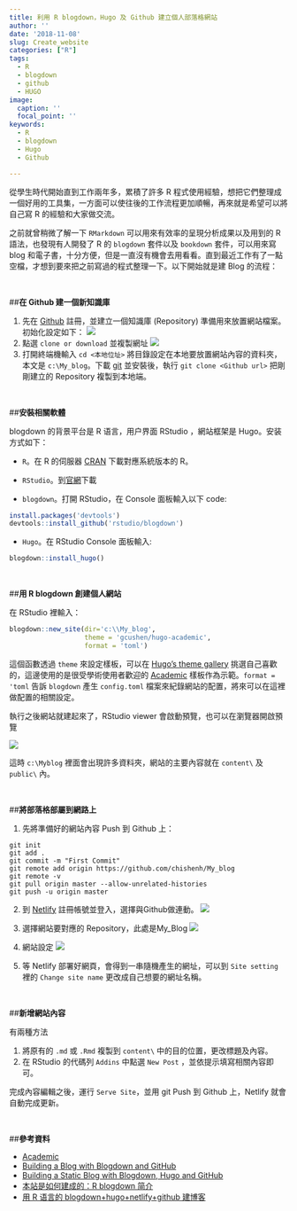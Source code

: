 ```yaml
---
title: 利用 R blogdown，Hugo 及 Github 建立個人部落格網站
author: ''
date: '2018-11-08'
slug: Create_website
categories: ["R"]
tags:
  - R
  - blogdown
  - github
  - HUGO
image:
  caption: ''
  focal_point: ''
keywords:
  - R
  - blogdown
  - Hugo
  - Github

---
```

從學生時代開始直到工作兩年多，累積了許多 R 程式使用經驗，想把它們整理成一個好用的工具集，一方面可以使往後的工作流程更加順暢，再來就是希望可以將自己寫 R 的經驗和大家做交流。

之前就曾稍微了解一下 `RMarkdown` 可以用來有效率的呈現分析成果以及用到的 R 語法，也發現有人開發了 R 的 `blogdown` 套件以及 `bookdown` 套件，可以用來寫 blog 和電子書，十分方便，但是一直沒有機會去用看看。直到最近工作有了一點空檔，才想到要來把之前寫過的程式整理一下。以下開始就是建 Blog 的流程：

<br />

##**在 Github 建一個新知識庫**

1. 先在 [Github](https://github.com/){target="_blank"} 註冊，並建立一個知識庫 (Repository) 準備用來放置網站檔案。初始化設定如下：
<img class = "jf-image-shadow" src="1.png">
2. 點選 `clone or download` 並複製網址
<img class = "jf-image-shadow" src="2.png">
3. 打開終端機輸入 `cd <本地位址>` 將目錄設定在本地要放置網站內容的資料夾，本文是 `c:\My_blog`。下載 [git](https://git-scm.com/){target="_blank"} 並安裝後，執行 `git clone <Github url>` 把剛剛建立的 Repository 複製到本地端。

<br />

##**安裝相關軟體**

blogdown 的背景平台是 R 语言，用户界面 RStudio ，網站框架是 Hugo。安装方式如下：

+ `R`。在 R 的伺服器 [CRAN](https://cran.r-project.org/){target="_blank"} 下載對應系統版本的 R。

+ `RStudio`。到[官網](https://www.rstudio.com/){target="_blank"}下載

+ `blogdown`。打開 RStudio，在 Console 面板輸入以下 code:
```r
install.packages('devtools')
devtools::install_github('rstudio/blogdown')
```
+ `Hugo`。在 RStudio Console 面板輸入:
```r
blogdown::install_hugo()
```

<br />

##**用 R blogdown 創建個人網站**

在 RStudio 裡輸入：
```r
blogdown::new_site(dir='c:\\My_blog',
                   theme = 'gcushen/hugo-academic',
                   format = 'toml')
```
這個函數透過 `theme` 來設定樣板，可以在 [Hugo’s theme gallery](https://themes.gohugo.io/){target="_blank"} 挑選自己喜歡的，這邊使用的是很受學術使用者歡迎的 [Academic](https://themes.gohugo.io/academic/){target="_blank"} 樣板作為示範。`format = 'toml` 告訴 `blogdown` 產生 `config.toml` 檔案來紀錄網站的配置，將來可以在這裡做配置的相關設定。

執行之後網站就建起來了，RStudio viewer 會啟動預覽，也可以在瀏覽器開啟預覽

<img class = "jf-image-shadow" src="3.png">

這時 `c:\Myblog` 裡面會出現許多資料夾，網站的主要內容就在 `content\` 及 `public\` 內。

<br />

##**將部落格部屬到網路上**

1. 先將準備好的網站內容 Push 到 Github 上：
```git
git init
git add .
git commit -m "First Commit"
git remote add origin https://github.com/chishenh/My_blog
git remote -v
git pull origin master --allow-unrelated-histories
git push -u origin master
```

2. 到 [Netlify](https://www.netlify.com/){target="_blank"} 註冊帳號並登入，選擇與Github做連動。
<img class = "jf-image-shadow" src="4.png">

3. 選擇網站要對應的 Repository，此處是My_Blog
<img class = "jf-image-shadow" src="5.png">

4. 網站設定
<img class = "jf-image-shadow" src="6.png">

5. 等 Netlify 部署好網頁，會得到一串隨機產生的網址，可以到 `Site setting` 裡的 `Change site name` 更改成自己想要的網址名稱。

<br />

##**新增網站內容**

有兩種方法

1. 將原有的 `.md` 或 `.Rmd` 複製到 `content\` 中的目的位置，更改標題及內容。
2. 在 RStudio 的代碼列 `Addins` 中點選 `New Post` ，並依提示填寫相關內容即可。

完成內容編輯之後，運行 `Serve Site`，並用 git Push 到 Github 上，Netlify 就會自動完成更新。

<br />

##**參考資料**

+ [Academic](https://sourcethemes.com/academic/docs/)
+ [Building a Blog with Blogdown and GitHub](https://tclavelle.github.io/blog/blogdown_github/)
+ [Building a Static Blog with Blogdown, Hugo and GitHub](https://statnmath.github.io/2018/01/building-a-static-blog-with-blogdown-hugo-and-github-rmd/)
+ [本站是如何建成的：R blogdown 简介](http://xuer.dapengde.com/post/hugo-blogdown/)
+ [用 R 语言的 blogdown+hugo+netlify+github 建博客](https://cosx.org/2018/01/build-blog-with-blogdown-hugo-netlify-github/)







